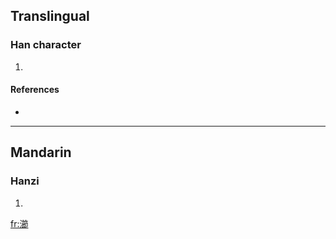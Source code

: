 ==Translingual==

===Han character===
{{Han char|rn=85|rad=水|as=15|sn=18|four=3812<sub>7</sub>|canj=水竹日中 (EHAL)}}

# {{defn|Han|sort=水15}}

====References====
* {{Han ref|kx=0658.260|dkj=18583|dj=1068.220|hdz=31759.040|uh=7004|ud=28676|bh=E9F6|bd=59894}}

----

==Mandarin==

===Hanzi===
{{cmn-hanzi|pin=[[jié]] ([[jie2]])|wg=chieh<sup>2</sup>}}

# {{defn|Mandarin}}

[[fr:瀄]]